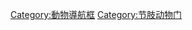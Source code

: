 {{template category
|type  = navbox
|topic = 
}}

[[Category:動物導航框|Category:動物導航框]]
[[Category:节肢动物门|Category:节肢动物门]]